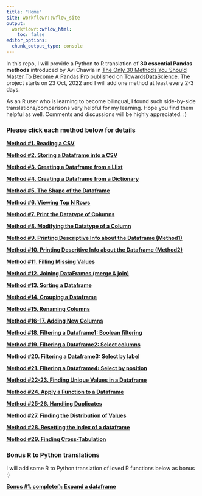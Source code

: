 ```yaml
---
title: "Home"
site: workflowr::wflow_site
output:
  workflowr::wflow_html:
    toc: false
editor_options:
  chunk_output_type: console
---
```


In this repo, I will provide a Python to R translation of **30 essential Pandas methods** introduced by Avi Chawla in [The Only 30 Methods You Should Master To Become A Pandas Pro](https://towardsdatascience.com/the-only-30-methods-you-should-master-to-become-a-pandas-pro-749795084bb2) published on [TowardsDataScience](https://towardsdatascience.com/). The project starts on 23 Oct, 2022 and I will add one method at least every 2-3 days.

As an R user who is learning to become bilingual, I found such side-by-side translations/comparisons very helpful for my learning. Hope you find them helpful as well. Comments and discussions will be highly appreciated. :)

### Please click each method below for details    


[**Method #1. Reading a CSV**](method1-read-a-csv.html)

[**Method #2. Storing a Dataframe into a CSV**](method2-store-a-dataframe.html)

[**Method #3. Creating a Dataframe from a Llist**](method3-create-a-dataframe-from-a-list.html)

[**Method #4. Creating a Dataframe from a Dictionary**](method4-create-a-dataframe-from-a-dictionary.html)

[**Method #5. The Shape of the Dataframe**](method5-the-shape-of-the-dataframe.html)

[**Method #6. Viewing Top N Rows**](method6-viewing-top-n-rows.html)

[**Method #7. Print the Datatype of Columns**](method7-print-the-datatype-of-columns.html)

[**Method #8. Modifying the Datatype of a Column**](method8-modify-the-datatype-of-a-column.html)

[**Method #9. Printing Descriptive Info about the Dataframe (Method1)**](method9-print-descriptive-info-about-the-dataframe1.html)

[**Method #10. Printing Descritive Info about the Dataframe (Method2)**](method10-print-descriptive-info-about-the-dataframe2.html)

[**Method #11. Filling Missing Values**](method11-filling-missing-values.html) 

[**Method #12. Joining DataFrames (merge & join)**](method12-joining-dataframes.html)

[**Method #13. Sorting a Dataframe**](method13-sorting-a-dataframe.html)

[**Method #14. Grouping a Dataframe**](method14-grouping-a-dataframe.html)

[**Method #15. Renaming Columns**](method15-renaming-columns.html)

[**Method #16-17. Adding New Columns**](method16-17-adding-new-columns.html)

[**Method #18. Filtering a Dataframe1: Boolean filtering**](method18-filteringa-dataframe1-boolean-filtering.html)

[**Method #19. Filtering a Dataframe2: Select columns**](method19-filtering-a-dataframe2-getting-columns.html)

[**Method #20. Filtering a Dataframe3: Select by label**](method20-filtering-a-dataframe3-select-by-label.html)

[**Method #21. Filtering a Dataframe4: Select by position**](method21-filtering-a-dataframe4-select-by-position.html)

[**Method #22-23. Finding Unique Values in a Dataframe**](method22-23-finding-unique-values-in-a-dataframe.html)

[**Method #24. Apply a Function to a Dataframe**](method24-apply-a-function-to-a-dataframe.html)

[**Method #25-26. Handling Duplicates**](method25-26-handling-duplicates.html)

[**Method #27. Finding the Distribution of Values**](method27-finding-the-distribution-of-values.html)

[**Method #28. Resetting the index of a dataframe**](method28-resetting-the-index-of-a-dataframe.html)

[**Method #29. Finding Cross-Tabulation**](method29-finding-cross-tabulation.html)


### Bonus R to Python translations

I will add some R to Python translation of loved R functions below as bonus :) 

[**Bonus #1. complete(): Expand a dataframe**](bonus1-complete-all-combinations.html)


